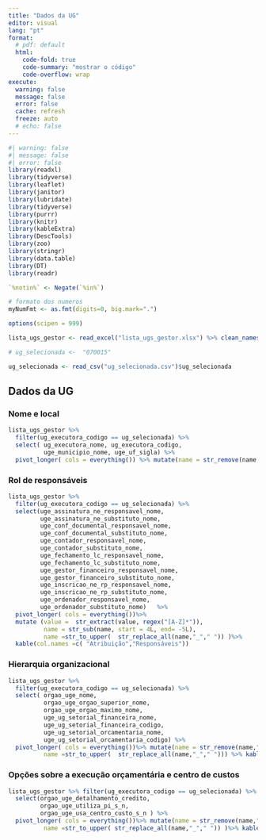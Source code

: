 ```yaml
---
title: "Dados da UG"
editor: visual
lang: "pt"
format:
  # pdf: default
  html:
    code-fold: true
    code-summary: "mostrar o código"
    code-overflow: wrap
execute:
  warning: false
  message: false
  error: false
  cache: refresh
  freeze: auto
  # echo: false
---
```


```r
#| warning: false
#| message: false
#| error: false
library(readxl)
library(tidyverse)
library(leaflet)
library(janitor)
library(lubridate)
library(tidyverse)
library(purrr)
library(knitr)
library(kableExtra)
library(DescTools)
library(zoo)
library(stringr)
library(data.table)
library(DT)
library(readr)
```

```r
`%notin%` <- Negate(`%in%`)

# formato dos numeros
myNumFmt <- as.fmt(digits=0, big.mark=".")

options(scipen = 999)
```

```r
lista_ugs_gestor <- read_excel("lista_ugs_gestor.xlsx") %>% clean_names()
```

```r
# ug_selecionada <-  "070015"

ug_selecionada <- read_csv("ug_selecionada.csv")$ug_selecionada
```

## Dados da UG

### Nome e local

```r
lista_ugs_gestor %>% 
  filter(ug_executora_codigo == ug_selecionada) %>%
  select( ug_executora_nome, ug_executora_codigo, 
          uge_municipio_nome, uge_uf_sigla) %>% 
  pivot_longer( cols = everything()) %>% mutate(name = str_remove(name,"ug_"), name = str_remove(name,"executora"),name = str_remove(name,"uge"), name =str_to_upper(  str_replace_all(name,"_"," ")))%>% kable(col.names = c("Item", "Resultado"))
```

### Rol de responsáveis

```r
lista_ugs_gestor %>%
  filter(ug_executora_codigo == ug_selecionada) %>%
  select(uge_assinatura_ne_responsavel_nome,
         uge_assinatura_ne_substituto_nome,
         uge_conf_documental_responsavel_nome,
         uge_conf_documental_substituto_nome,
         uge_contador_responsavel_nome,
         uge_contador_substituto_nome,
         uge_fechamento_lc_responsavel_nome,
         uge_fechamento_lc_substituto_nome,
         uge_gestor_financeiro_responsavel_nome,
         uge_gestor_financeiro_substituto_nome,
         uge_inscricao_ne_rp_responsavel_nome,
         uge_inscricao_ne_rp_substituto_nome,
         uge_ordenador_responsavel_nome,
         uge_ordenador_substituto_nome)   %>%
  pivot_longer( cols = everything())%>% 
  mutate (value =  str_extract(value, regex("[A-Z]*")),
          name = str_sub(name, start = 4L, end= -5L),
          name =str_to_upper(  str_replace_all(name,"_"," ")) )%>%
  kable(col.names =c( "Atribuição","Responsáveis"))
```

### Hierarquia organizacional

```r
lista_ugs_gestor %>% 
  filter(ug_executora_codigo == ug_selecionada) %>%
  select( orgao_uge_nome,
          orgao_uge_orgao_superior_nome, 
          orgao_uge_orgao_maximo_nome,
          uge_ug_setorial_financeira_nome, 
          uge_ug_setorial_financeira_codigo,
          uge_ug_setorial_orcamentaria_nome, 
          uge_ug_setorial_orcamentaria_codigo) %>%
  pivot_longer( cols = everything())%>% mutate(name = str_remove(name,"uge_"),
          name =str_to_upper(  str_replace_all(name,"_"," "))) %>% kable(col.names = c("Item","Resultado"))
```

### Opções sobre a execução orçamentária e centro de custos

```r
lista_ugs_gestor %>% filter(ug_executora_codigo == ug_selecionada) %>%
  select(orgao_uge_detalhamento_credito,
         orgao_uge_utiliza_pi_s_n,
         orgao_uge_usa_centro_custo_s_n ) %>%
  pivot_longer( cols = everything())%>% mutate(name = str_remove(name,"orgao_uge_"),
          name =str_to_upper( str_replace_all(name,"_"," ")) )%>% kable(col.names = c("Regras","Opção"))
```
